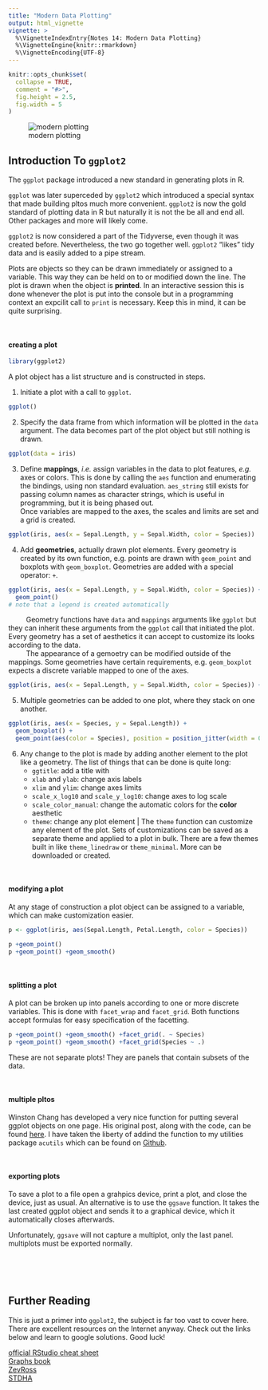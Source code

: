 ```yaml
---
title: "Modern Data Plotting"
output: html_vignette
vignette: >
  %\VignetteIndexEntry{Notes 14: Modern Data Plotting}
  %\VignetteEngine{knitr::rmarkdown}
  %\VignetteEncoding{UTF-8}
---
```


```r
knitr::opts_chunk$set(
  collapse = TRUE,
  comment = "#>",
  fig.height = 2.5,
  fig.width = 5
)
```

![modern plotting][readingcat]

## Introduction To `ggplot2`

The `ggplot` package introduced a new standard in generating plots in R. 

`ggplot` was later superceded by `ggplot2` which introduced a special syntax that made building pltos much more convenient. `ggplot2` is now the gold standard of plotting data in R but naturally it is not the be all and end all. Other packages and more will likely come.

`ggplot2` is now considered a part of the Tidyverse, even though it was created before. Nevertheless, the two go together well. `ggplot2` "likes" tidy data and is easily added to a pipe stream.

Plots are objects so they can be drawn immediately or assigned to a variable. This way they can be held on to or modified down the line. The plot is drawn when the object is **printed**. In an interactive session this is done whenever the plot is put into the console but in a programming context an expcilit call to `print` is necessary. Keep this in mind, it can be quite surprising.

<br>

#### creating a plot

```r
library(ggplot2)
```

A plot object has a list structure and is constructed in steps. 

1. Initiate a plot with a call to `ggplot`.
```r
ggplot()
```

2. Specify the data frame from which information will be plotted in the `data` argument. The data becomes part of the plot object but still nothing is drawn.
```r
ggplot(data = iris)
```

3. Define **mappings**, *i.e.* assign variables in the data to plot features, *e.g.* axes or colors. This is done by calling the `aes` function and enumerating the bindings, using non standard evaluation. `aes_string` still exists for passing column names as character strings, which is useful in programming, but it is being phased out. <br>
Once variables are mapped to the axes, the scales and limits are set and a grid is created.
```r
ggplot(iris, aes(x = Sepal.Length, y = Sepal.Width, color = Species))
```

4. Add **geometries**, actually drawn plot elements. Every geometry is created by its own function, e.g. points are drawn with `geom_point` and boxplots with `geom_boxplot`. Geometries are added with a special operator: `+`.
```r
ggplot(iris, aes(x = Sepal.Length, y = Sepal.Width, color = Species)) +
  geom_point()
# note that a legend is created automatically
```

|          Geometry functions have `data` and `mappings` arguments like `ggplot` but they can inherit these arguments from the `ggplot` call that initiated the plot. Every geometry has a set of aesthetics it can accept to customize its looks according to the data.

|          The appearance of a gemoetry can be modified outside of the mappings. Some geometries have certain requirements, e.g. `geom_boxplot` expects a discrete variable mapped to one of the axes.
```r
ggplot(iris, aes(x = Sepal.Length, y = Sepal.Width, color = Species)) + geom_point(pch = 1)
```

5. Multiple geometries can be added to one plot, where they stack on one another.
```r
ggplot(iris, aes(x = Species, y = Sepal.Length)) +
  geom_boxplot() +
  geom_point(aes(color = Species), position = position_jitter(width = 0.2))
```

6. Any change to the plot is made by adding another element to the plot like a geometry. The list of things that can be done is quite long:
    - `ggtitle`: add a title with 
    - `xlab` and `ylab`: change axis labels
    - `xlim` and `ylim`: change axes limits
    - `scale_x_log10` and `scale_y_log10`: change axes to log scale
    - `scale_color_manual`: change the automatic colors for the **color** aesthetic
    - `theme`: change any plot element
|          The `theme` function can customize any element of the plot. Sets of customizations can be saved as a separate theme and applied to a plot in bulk. There are a few themes built in like `theme_linedraw` or `theme_minimal`. More can be downloaded or created.

<br>

#### modifying a plot

At any stage of construction a plot object can be assigned to a variable, which can make customization easier.
```r
p <- ggplot(iris, aes(Sepal.Length, Petal.Length, color = Species))

p +geom_point()
p +geom_point() +geom_smooth()
```

<br>

#### splitting a plot

A plot can be broken up into panels according to one or more discrete variables. This is done with `facet_wrap` and `facet_grid`. Both functions accept formulas for easy specification of the facetting.
```r
p +geom_point() +geom_smooth() +facet_grid(. ~ Species)
p +geom_point() +geom_smooth() +facet_grid(Species ~ .)
```

These are not separate plots! They are panels that contain subsets of the data.

<br>

#### multiple pltos

Winston Chang has developed a very nice function for putting several ggplot objects on one page. His original post, along with the code, can be found [here](http://www.cookbook-r.com/Graphs/Multiple_graphs_on_one_page_(ggplot2)/). I have taken the liberty of addind the function to my utilities package `acutils` which can be found on [Github](http://github.com/olobiolo/acutils).

<br>

#### exporting plots

To save a plot to a file open a grahpics device, print a plot, and close the device, just as usual. An alternative is to use the `ggsave` function. It takes the last created ggplot object and sends it to a graphical device, which it automatically closes afterwards.

Unfortunately, `ggsave` will not capture a multiplot, only the last panel. multiplots must be exported normally.

<br><br><br>


## Further Reading

This is just a primer into `ggplot2`, the subject is far too vast to cover here. There are excellent resources on the Internet anyway. Check out the links below and learn to google solutions. Good luck!

[official RStudio cheat sheet](https://rstudio.com/wp-content/uploads/2016/11/ggplot2-cheatsheet-2.1.pdf)<br>
[Graphs book](http://www.cookbook-r.com/Graphs/)<br>
[ZevRoss](http://zevross.com/blog/2014/08/04/beautiful-plotting-in-r-a-ggplot2-cheatsheet-3/)<br>
[STDHA](http://www.sthda.com/english/wiki/be-awesome-in-ggplot2-a-practical-guide-to-be-highly-effective-r-software-and-data-visualization/)

<br>

[readingcat]: ../images/plottingcat.gif
